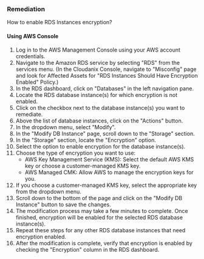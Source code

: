 ### Remediation

How to enable RDS Instances encryption?

#### Using AWS Console

1. Log in to the AWS Management Console using your AWS account credentials.
2. Navigate to the Amazon RDS service by selecting "RDS" from the services menu.
    (In the Cloudanix Console, navigate to "Misconfig" page and look for Affected Assets for "RDS Instances Should Have Encryption Enabled" Policy.)
3. In the RDS dashboard, click on "Databases" in the left navigation pane.
4. Locate the RDS database instance(s) for which encryption is not enabled.
5. Click on the checkbox next to the database instance(s) you want to remediate.
6. Above the list of database instances, click on the "Actions" button.
7. In the dropdown menu, select "Modify".
8. In the "Modify DB Instance" page, scroll down to the "Storage" section.
9. In the "Storage" section, locate the "Encryption" option.
10. Select the option to enable encryption for the database instance(s).
11. Choose the type of encryption you want to use:
    - AWS Key Management Service (KMS): Select the default AWS KMS key or choose a customer-managed KMS key.
    - AWS Managed CMK: Allow AWS to manage the encryption keys for you.
12. If you choose a customer-managed KMS key, select the appropriate key from the dropdown menu.
13. Scroll down to the bottom of the page and click on the "Modify DB Instance" button to save the changes.
14. The modification process may take a few minutes to complete. Once finished, encryption will be enabled for the selected RDS database instance(s).
15. Repeat these steps for any other RDS database instances that need encryption enabled.
16. After the modification is complete, verify that encryption is enabled by checking the "Encryption" column in the RDS dashboard.
